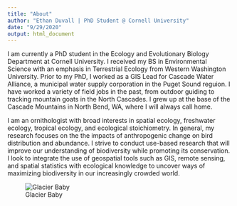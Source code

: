```yaml
---
title: "About"
author: "Ethan Duvall | PhD Student @ Cornell University"
date: "9/29/2020"
output: html_document
---
```


I am currently a PhD student in the Ecology and Evolutionary Biology Department at Cornell University. I received my BS in Environmental Science with an emphasis in Terrestrial Ecology from Western Washington University. Prior to my PhD, I worked as a GIS Lead for Cascade Water Alliance, a municipal water supply corporation in the Puget Sound reguion. I have worked a variety of field jobs in the past, from outdoor guiding to tracking mountain goats in the North Cascades. I grew up at the base of the Cascade Mountains in North Bend, WA, where I will always call home.

I am an ornithologist with broad interests in spatial ecology, freshwater ecology, tropical ecology, and ecological stoichiometry. In general, my research focuses on the the impacts of anthropogenic change on bird distribution and abundance. I strive to conduct use-based research that will improve our understanding of biodiversity while promoting its conservation. I look to integrate the use of geospatial tools such as GIS, remote sensing, and spatial statistics with ecological knowledge to uncover ways of maximizing biodiversity in our increasingly crowded world.

![Glacier Baby](C:\Github\Repositories\website\images\glacier.jpg)
